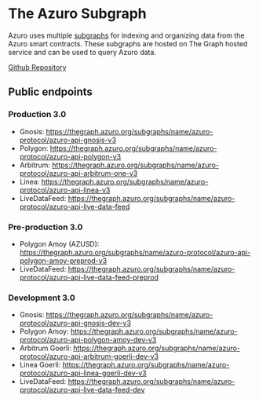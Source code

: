 # The Azuro Subgraph

Azuro uses multiple [subgraphs](https://thegraph.com/docs/about/introduction#what-the-graph-is) for indexing and
organizing data from the Azuro smart contracts. These subgraphs are hosted on The Graph hosted service and can be used
to query Azuro data.

[Github Repository](https://github.com/Azuro-protocol/Azuro-subgraphs/blob/main/api/README.md)

## Public endpoints

### Production 3.0

- Gnosis: https://thegraph.azuro.org/subgraphs/name/azuro-protocol/azuro-api-gnosis-v3
- Polygon: https://thegraph.azuro.org/subgraphs/name/azuro-protocol/azuro-api-polygon-v3
- Arbitrum: https://thegraph.azuro.org/subgraphs/name/azuro-protocol/azuro-api-arbitrum-one-v3
- Linea: https://thegraph.azuro.org/subgraphs/name/azuro-protocol/azuro-api-linea-v3
- LiveDataFeed: https://thegraph.azuro.org/subgraphs/name/azuro-protocol/azuro-api-live-data-feed

### Pre-production 3.0

- Polygon Amoy (AZUSD): https://thegraph.azuro.org/subgraphs/name/azuro-protocol/azuro-api-polygon-amoy-preprod-v3
- LiveDataFeed: https://thegraph.azuro.org/subgraphs/name/azuro-protocol/azuro-api-live-data-feed-preprod

### Development 3.0

- Gnosis: https://thegraph.azuro.org/subgraphs/name/azuro-protocol/azuro-api-gnosis-dev-v3
- Polygon Amoy: https://thegraph.azuro.org/subgraphs/name/azuro-protocol/azuro-api-polygon-amoy-dev-v3
- Arbitrum Goerli: https://thegraph.azuro.org/subgraphs/name/azuro-protocol/azuro-api-arbitrum-goerli-dev-v3
- Linea Goerli: https://thegraph.azuro.org/subgraphs/name/azuro-protocol/azuro-api-linea-goerli-dev-v3
- LiveDataFeed: https://thegraph.azuro.org/subgraphs/name/azuro-protocol/azuro-api-live-data-feed-dev
